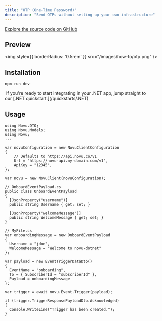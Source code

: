 ```yaml
---
title: "OTP (One-Time Password)"
description: "Send OTPs without setting up your own infrastructure"
---
```



[Explore the source code on GitHub](https://github.com/novuhq/examples/tree/main/novu-workflows/react/otp)

## Preview

<img
  style={{ borderRadius: '0.5rem' }}
  src="/images/how-to/otp.png"
/>


## Installation

```
npm run dev
```

<Tip>
   If you're ready to start integrating in your .NET app, jump straight to
  our [.NET quickstart.](/quickstarts/.NET)
</Tip>

## Usage

```dotnet
using Novu.DTO;
using Novu.Models;
using Novu;
...

var novuConfiguration = new NovuClientConfiguration
{
    // Defaults to https://api.novu.co/v1
    Url = "https://novu-api.my-domain.com/v1",
    ApiKey = "12345",
};

var novu = new NovuClient(novuConfiguration);

// OnboardEventPayload.cs
public class OnboardEventPayload
{
  [JsonProperty("username")]
  public string Username { get; set; }

  [JsonProperty("welcomeMessage")]
  public string WelcomeMessage { get; set; }
}

// MyFile.cs
var onboardingMessage = new OnboardEventPayload
{
  Username = "jdoe",
  WelcomeMessage = "Welcome to novu-dotnet"
};

var payload = new EventTriggerDataDto()
{
  EventName = "onboarding",
  To = { SubscriberId = "subscriberId" },
  Payload = onboardingMessage
};

var trigger = await novu.Event.Trigger(payload);

if (trigger.TriggerResponsePayloadDto.Acknowledged)
{
  Console.WriteLine("Trigger has been created.");
}
```
